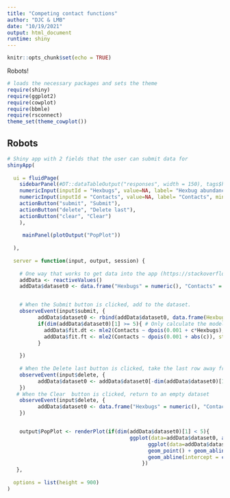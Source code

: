 ---
title: "Competing contact functions"
author: "DJC & LMB"
date: "10/19/2021"
output: html_document
runtime: shiny
---

```{r setup, include=FALSE}
knitr::opts_chunk$set(echo = TRUE)
```

Robots!


```{r, echo=FALSE, warning=FALSE, message=FALSE}
# loads the necessary packages and sets the theme
require(shiny)
require(ggplot2)
require(cowplot)
require(bbmle)
require(rsconnect)
theme_set(theme_cowplot())
```

## Robots

```{r, echo=F}
# Shiny app with 2 fields that the user can submit data for
shinyApp(
  
  ui = fluidPage(
    sidebarPanel(#DT::dataTableOutput("responses", width = 150), tags$hr(),
    numericInput(inputId = "Hexbugs", value=NA, label= "Hexbug abundance", min=0, step=1),
    numericInput(inputId = "Contacts", value=NA, label= "Contacts", min=0, step=1),
    actionButton("submit", "Submit"),
    actionButton("delete", "Delete last"),
    actionButton("clear", "Clear")
    ),
    
     mainPanel(plotOutput("PopPlot"))
               
  ),
  
  server = function(input, output, session) {
    
    # One way that works to get data into the app (https://stackoverflow.com/questions/38659349/shiny-update-numeric-input-data-frame-and-graph-output)
    addData <- reactiveValues()
    addData$dataset0 <- data.frame("Hexbugs" = numeric(), "Contacts" = numeric())


    # When the Submit button is clicked, add to the dataset.
    observeEvent(input$submit, {
          addData$dataset0 <- rbind(addData$dataset0, data.frame(Hexbugs = input$Hexbugs, Contacts = input$Contacts))
          if(dim(addData$dataset0)[1] >= 5){ # Only calculate the model fits if there are at least 5 data points
            addData$fit.dt <- mle2(Contacts ~ dpois(0.001 + c*Hexbugs), start=list(c=1), data=addData$dataset0)
            addData$fit.ft <- mle2(Contacts ~ dpois(0.001 + abs(c)), start=list(c=5), data=addData$dataset0)
          }
          
    })
    
    # When the Delete last button is clicked, take the last row away from the dataset
    observeEvent(input$delete, {
          addData$dataset0 <- addData$dataset0[-dim(addData$dataset0)[1],]
    })
   # When the Clear  button is clicked, return to an empty dataset
    observeEvent(input$delete, {
          addData$dataset0 <- data.frame("Hexbugs" = numeric(), "Contacts" = numeric())
    })


    output$PopPlot <- renderPlot(if(dim(addData$dataset0)[1] < 5){
                                        ggplot(data=addData$dataset0, aes(x=Hexbugs, y=Contacts)) + geom_point()}else{
                                              ggplot(data=addData$dataset0, aes(x=Hexbugs, y=Contacts)) + 
                                              geom_point() + geom_abline(intercept = 0, slope = coef(addData$fit.dt)["c"], colour="blue") +
                                              geom_abline(intercept = coef(addData$fit.dt)["c"], slope = 0, colour="red")
                                            })
   },
  
  options = list(height = 900)
)

```

